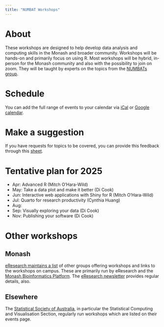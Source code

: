 ```yaml
---
title: "NUMBAT Workshops"
---
```


# About

These workshops are designed to help develop data analysis and computing skills in the Monash and broader community. Workshops will be hands-on and primarily focus on using R. Most workshops will be hybrid, in-person for the Monash community and also with the possibility to join on zoom. They will be taught by experts on the topics from the [NUMBATs group](https://numbat.space/people/). 

# Schedule

You can add the full range of events to your calendar via [iCal](https://calendar.google.com/calendar/ical/t0umouvaoo3h62kcfcj7vcfck8%40group.calendar.google.com/public/basic.ics) or [Google calendar](https://calendar.google.com/calendar?cid=dDB1bW91dmFvbzNoNjJrY2Zjajd2Y2ZjazhAZ3JvdXAuY2FsZW5kYXIuZ29vZ2xlLmNvbQ).

# Make a suggestion

If you have requests for topics to be covered, you can provide this feedback through this [sheet](https://forms.gle/BLdEp9KMqmvstgWb7).

# Tentative plan for 2025

- Apr: Advanced R (Mitch O'Hara-Wild)
- May: Take a data plot and make it better (Di Cook)
- Jun: Interactive web applications with Shiny for R (Mitch O'Hara-Wild)
- Jul: Quarto for research productivity (Cynthia Huang)
- Aug: 
- Sep: Visually exploring your data (Di Cook)
- Nov: Publishing your software (Di Cook)

# Other workshops 

## Monash

[eResearch maintains a list](https://docs.erc.monash.edu/training/) of other groups offering workshops and links to the workshops on campus. These are primarily run by eResearch and the [Monash Bioinformatics Platform](https://www.monash.edu/researchinfrastructure/bioinformatics/training). The [eResearch newsletter](https://mailchi.mp/e0c3342ff59a/eresearch-march-2025-newsletter) provides regular details, also. 

## Elsewhere

The [Statistical Society of Australia](https://www.statsoc.org.au/Events-calendar), in particular the Statistical Computing and Visualisation Section, regularly run workshops which are listed on their events page.
